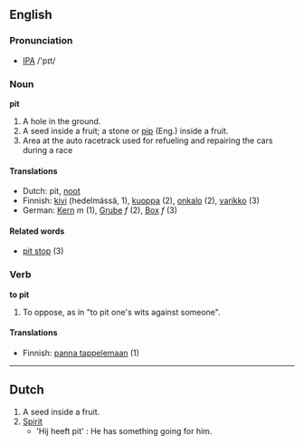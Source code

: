 == English ==
===Pronunciation===
* [[IPA]] /'pɪt/
=== Noun ===
'''pit'''
# A hole in the ground.
# A seed inside a fruit; a stone or [[pip]] (Eng.) inside a fruit.
# Area at the auto racetrack used for refueling and repairing the cars during a race

====Translations====

*Dutch: pit, [[noot]]
*Finnish: [[kivi]] (hedelmässä, 1), [[kuoppa]] (2), [[onkalo]] (2), [[varikko]] (3)
*German: [[Kern]] ''m'' (1), [[Grube]] ''f'' (2), [[Box]] ''f'' (3)

====Related words====

* [[pit stop]] (3)

=== Verb ===
'''to pit'''
# To oppose, as in "to pit one's wits against someone".

==== Translations ====

*Finnish: [[panna tappelemaan]] (1)

-----

==Dutch==

# A seed inside a fruit.
# [[Spirit]]
#* 'Hij heeft pit' : He has something going for him.